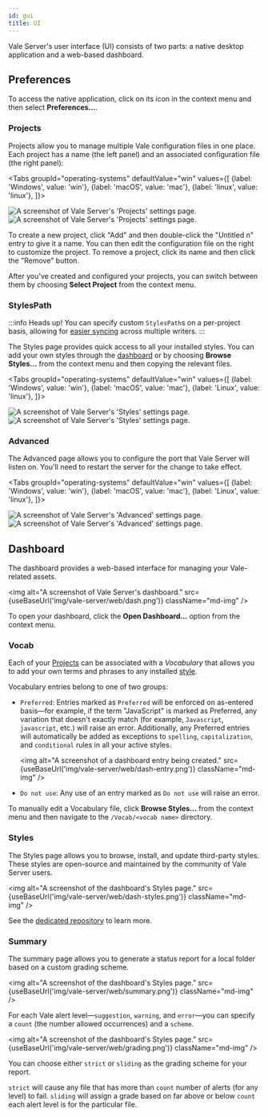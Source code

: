 ```yaml
---
id: gui
title: UI
---
```



Vale Server's user interface (UI) consists of two parts: a native desktop
application and a web-based dashboard.

## Preferences

To access the native application, click on its icon in the context menu and
then select <b>Preferences...</b>.

### Projects

Projects allow you to manage multiple Vale configuration files in one place.
Each project has a name (the left panel) and an associated configuration file
(the right panel):

<!-- vale off -->

<Tabs
  groupId="operating-systems"
  defaultValue="win"
  values={[
    {label: 'Windows', value: 'win'},
    {label: 'macOS', value: 'mac'},
    {label: 'linux', value: 'linux'},
  ]}>

  <TabItem value="win">
    <img
      alt="A screenshot of Vale Server's 'Projects' settings page."
      src={useBaseUrl('img/vale-server/win/projects.png')}
      className="sm-img"
    />
  </TabItem>

  <TabItem value="mac">
    <AdaptiveImg
      alt="A screenshot of Vale Server's 'Projects' settings page."
      src={useBaseUrl('img/vale-server/mac/projects')}
      format=".png"
      size="sm">
    </AdaptiveImg>
  </TabItem>

  <TabItem value="linux">
    <img
      alt="A screenshot of Vale Server's 'Projects' settings page."
      src={useBaseUrl('img/vale-server/linux/Projects.png')}
      className="sm-img"
    />
  </TabItem>

</Tabs>

<!-- vale on -->

To create a new project, click "Add" and then double-click the "Untitled n"
entry to give it a name. You can then edit the configuration file on the right
to customize the project. To remove a project, click its name and then click
the "Remove" button.

After you've created and configured your projects, you can switch between them
by choosing **Select Project** from the context menu.

### StylesPath

:::info Heads up!
You can specify custom `StylesPath`s on a per-project basis, allowing for
[easier syncing](/vale-server/concepts/syncing) across multiple writers.
:::

The Styles page provides quick access to all your installed styles. You can
add your own styles through the [dashboard](/vale-server/gui#dashboard) or by choosing
**Browse Styles...** from the context menu and then copying the relevant files.

<!-- vale off -->

<Tabs
  groupId="operating-systems"
  defaultValue="win"
  values={[
    {label: 'Windows', value: 'win'},
    {label: 'macOS', value: 'mac'},
    {label: 'Linux', value: 'linux'},
  ]}>

  <TabItem value="win">
    <img
      alt="A screenshot of Vale Server's 'Styles' settings page."
      src={useBaseUrl('img/vale-server/win/styles.png')}
      className="sm-img"
    />
  </TabItem>

  <TabItem value="mac">
    <AdaptiveImg
      alt="A screenshot of Vale Server's 'Styles' settings page."
      src={useBaseUrl('img/vale-server/mac/styles')}
      format=".png"
      size="sm">
    </AdaptiveImg>
  </TabItem>

  <TabItem value="linux">
    <img
      alt="A screenshot of Vale Server's 'Styles' settings page."
      src={useBaseUrl('img/vale-server/linux/Styles.png')}
      className="sm-img"
    />
  </TabItem>

</Tabs>

<!-- vale on -->

### Advanced

The Advanced page allows you to configure the port that Vale Server
will listen on. You'll need to restart the server for the change to
take effect.

<!-- vale off -->

<Tabs
  groupId="operating-systems"
  defaultValue="win"
  values={[
    {label: 'Windows', value: 'win'},
    {label: 'macOS', value: 'mac'},
    {label: 'Linux', value: 'linux'},
  ]}>

  <TabItem value="win">
    <img
      alt="A screenshot of Vale Server's 'Advanced' settings page."
      src={useBaseUrl('img/vale-server/win/advanced.png')}
      className="sm-img"
    />
  </TabItem>

  <TabItem value="mac">
    <AdaptiveImg
      alt="A screenshot of Vale Server's 'Advance' settings page."
      src={useBaseUrl('img/vale-server/mac/advanced')}
      format=".png"
      size="sm">
    </AdaptiveImg>
  </TabItem>

  <TabItem value="linux">
    <img
      alt="A screenshot of Vale Server's 'Advanced' settings page."
      src={useBaseUrl('img/vale-server/linux/Advanced.png')}
      className="sm-img"
    />
  </TabItem>


</Tabs>

<!-- vale on -->

## Dashboard

The dashboard provides a web-based interface for managing your Vale-related
assets.

<!-- vale off -->

<img
  alt="A screenshot of Vale Server's dashboard."
  src={useBaseUrl('img/vale-server/web/dash.png')}
  className="md-img"
/>

<!-- vale on -->

To open your dashboard, click the **Open Dashboard...** option from the context
menu.

### Vocab

Each of your [Projects](#projects) can be associated with a *Vocabulary* that
allows you to add your own terms and phrases to any installed [style](#styles).

Vocabulary entries belong to one of two groups:

- `Preferred`: Entries marked as `Preferred` will be enforced on as-entered
  basis&mdash;for example, if the term "JavaScript" is marked as Preferred, any
  variation that doesn't exactly match (for example, `Javascript`, `javascript`, etc.) will
  raise an error. Additionally, any Preferred entries will automatically be
  added as exceptions to `spelling`, `capitalization`, and `conditional` rules
  in all your active styles.

  <!-- vale off -->

  <img
    alt="A screenshot of a dashboard entry being created."
    src={useBaseUrl('img/vale-server/web/dash-entry.png')}
    className="md-img"
  />

  <!-- vale on -->

- `Do not use`: Any use of an entry marked as `Do not use` will raise an error.

To manually edit a Vocabulary file, click **Browse Styles...** from the context
menu and then navigate to the `/Vocab/<vocab name>` directory.

### Styles

The Styles page allows you to browse, install, and update third-party styles.
These styles are open-source and maintained by the community of Vale Server
users.

<!-- vale off -->

<img
    alt="A screenshot of the dashboard's Styles page."
    src={useBaseUrl('img/vale-server/web/dash-styles.png')}
    className="md-img"
/>

<!-- vale on -->

See the [dedicated repository](https://github.com/errata-ai/styles) to learn more.

### Summary

The summary page allows you to generate a status report for a local folder
based on a custom grading scheme.

<!-- vale off -->

<img
    alt="A screenshot of the dashboard's Styles page."
    src={useBaseUrl('img/vale-server/web/summary.png')}
    className="md-img"
/>

<!-- vale on -->

For each Vale alert level&mdash;`suggestion`, `warning`, and `error`&mdash;you
can specify a `count` (the number allowed occurrences) and a `scheme`.

<!-- vale off -->

<img
    alt="A screenshot of the dashboard's Styles page."
    src={useBaseUrl('img/vale-server/web/grading.png')}
    className="md-img"
/>

<!-- vale on -->

You can choose either `strict` or `sliding` as the grading scheme for your
report.

`strict` will cause any file that has more than `count` number of alerts
(for any level) to fail. `sliding` will assign a grade based on far above or
below `count` each alert level is for the particular file.

